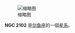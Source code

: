 {{NGCInfoBox|NGCID=NGC 2102|發現者=約翰·弗里德里希·威廉·赫歇爾|發現日期=-年-月-日|其他編號=ESO 57-SC29|曆元=J2000.0|赤經=5時42分20.6秒
|赤緯=-69°29'14"|星座=剑鱼座|星體=星系|星等=11.4|表面亮度=|藍等=}}
[[File:NGC_2102_DSS.jpg|缩略图]]

'''NGC 2102''' 是[[剑鱼座|剑鱼座]]的一個[[星系|星系]]。

{{NGCReference|2102}}
{{Catalogs|NGC=2102}}